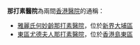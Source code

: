 '''那打素醫院'''為兩間[[香港醫院|香港醫院]]的通稱：

* [[雅麗氏何妙齡那打素醫院|雅麗氏何妙齡那打素醫院]]，位於[[新界|新界]][[大埔區|大埔區]]
* [[東區尤德夫人那打素醫院|東區尤德夫人那打素醫院]]，位於[[香港島|香港島]][[東區_(香港)|東區]]

{{disambig|Cat=五字地名消歧義}}